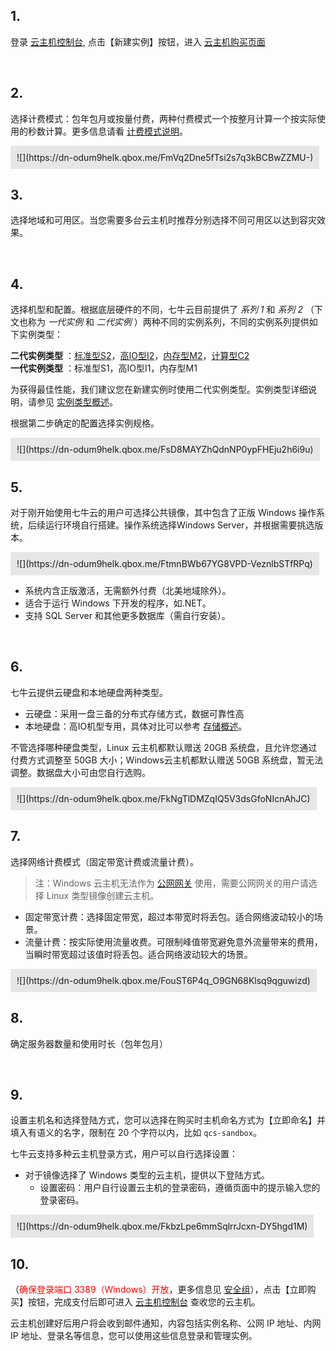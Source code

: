 ## 1.

登录 [云主机控制台](https://portal.qiniu.com/kylin), 点击【新建实例】按钮，进入 [云主机购买页面](https://portal.qiniu.com/kylin/instances/create)

<br style="clear: both;"/>

## 2.
选择计费模式：包年包月或按量付费，两种付费模式一个按整月计算一个按实际使用的秒数计算。更多信息请看 [计费模式说明](/fec/manual/pricing-model)。

<div style="padding: 10px;background-color: #e6e6e6;width: auto;float: left;">![](https://dn-odum9helk.qbox.me/FmVq2Dne5fTsi2s7q3kBCBwZZMU-)</div>

<br style="clear: both;"/>

## 3.

选择地域和可用区。当您需要多台云主机时推荐分别选择不同可用区以达到容灾效果。

<br style="clear: both;"/>

## 4.

选择机型和配置。根据底层硬件的不同，七牛云目前提供了 _系列 1_ 和 _系列 2_ （下文也称为 _一代实例_ 和 _二代实例_ ）两种不同的实例系列，不同的实例系列提供如下实例类型：

**二代实例类型** ：[标准型S2](/fec/manual/standard-s2-instance)，[高IO型I2](/fec/manual/high-i-o-type-i2-instance)，[内存型M2](/fec/manual/memory-type-m2-instance)，[计算型C2](/fec/manual/computational-examples-of-c2)  
**一代实例类型** ：标准型S1，高IO型I1，内存型M1

为获得最佳性能，我们建议您在新建实例时使用二代实例类型。实例类型详细说明，请参见 [实例类型概述](/fec/manual/instance-type-overview)。

根据第二步确定的配置选择实例规格。

<div style="padding: 10px;background-color: #e6e6e6;width: auto;float: left;">![](https://dn-odum9helk.qbox.me/FsD8MAYZhQdnNP0ypFHEju2h6i9u)</div>

<br style="clear: both;"/>

## 5.

对于刚开始使用七牛云的用户可选择公共镜像，其中包含了正版 Windows 操作系统，后续运行环境自行搭建。操作系统选择Windows Server，并根据需要挑选版本。

<div style="padding: 10px;background-color: #e6e6e6;width: auto;float: left;">![](https://dn-odum9helk.qbox.me/FtmnBWb67YG8VPD-VeznlbSTfRPq)</div>

<br style="clear: both;"/>

- 系统内含正版激活，无需额外付费（北美地域除外）。 
- 适合于运行 Windows 下开发的程序，如.NET。 
- 支持 SQL Server 和其他更多数据库（需自行安装）。 

<br style="clear: both;"/>

## 6.

七牛云提供云硬盘和本地硬盘两种类型。

- 云硬盘：采用一盘三备的分布式存储方式，数据可靠性高
- 本地硬盘：高IO机型专用，具体对比可以参考 [存储概述](/fec/manual/summary-of-storage)。

不管选择哪种硬盘类型，Linux 云主机都默认赠送 20GB 系统盘，且允许您通过付费方式调整至 50GB 大小；Windows云主机都默认赠送 50GB 系统盘，暂无法调整。数据盘大小可由您自行选购。

<div style="padding: 10px;background-color: #e6e6e6;width: auto;float: left;">![](https://dn-odum9helk.qbox.me/FkNgTlDMZqIQ5V3dsGfoNIcnAhJC)</div>

<br style="clear: both;"/>

## 7.

选择网络计费模式（固定带宽计费或流量计费）。

> 注：Windows 云主机无法作为 [公网网关](/fec/manual/private-network-public-network-gateway) 使用，需要公网网关的用户请选择 Linux 类型镜像创建云主机。

- 固定带宽计费：选择固定带宽，超过本带宽时将丢包。适合网络波动较小的场景。
- 流量计费：按实际使用流量收费。可限制峰值带宽避免意外流量带来的费用，当瞬时带宽超过该值时将丢包。适合网络波动较大的场景。

<div style="padding: 10px;background-color: #e6e6e6;width: auto; float: left">![](https://dn-odum9helk.qbox.me/FouST6P4q_O9GN68Klsq9qguwizd)</div>

<br style="clear: both;"/>

## 8.
确定服务器数量和使用时长（包年包月）

<br style="clear: both;"/>

## 9. 
设置主机名和选择登陆方式，您可以选择在购买时主机命名方式为【立即命名】并填入有语义的名字，限制在 20 个字符以内，比如 `qcs-sandbox`。

七牛云支持多种云主机登录方式，用户可以自行选择设置：

- 对于镜像选择了 Windows 类型的云主机，提供以下登陆方式。
  - 设置密码：用户自行设置云主机的登录密码，遵循页面中的提示输入您的登录密码。

<div style="padding: 10px;background-color: #e6e6e6;width: auto; float: left">![](https://dn-odum9helk.qbox.me/FkbzLpe6mmSqlrrJcxn-DY5hgd1M)</div>

<br style="clear: both;"/>

## 10.

（<font color="red">确保登录端口 3389（Windows）开放</font>，更多信息见 [安全组](/fec/manual/the-security-group)），点击【立即购买】按钮，完成支付后即可进入 [云主机控制台](https://portal.qiniu.com/kylin) 查收您的云主机。

云主机创建好后用户将会收到邮件通知，内容包括实例名称、公网 IP 地址、内网 IP 地址、登录名等信息，您可以使用这些信息登录和管理实例。